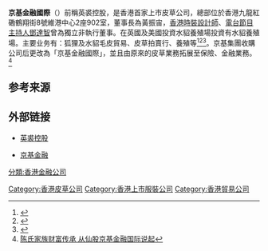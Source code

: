 


'''京基金融國際'''（{{hkex|1468}}）前稱英裘控股，是香港首家上市皮草公司，總部位於香港九龍紅磡鶴翔街8號維港中心2座902室，董事長為黃振宙，[[香港|香港]][[時裝設計師|時裝設計師]]、[[電台節目主持人|電台節目主持人]][[鄧達智|鄧達智]]曾為獨立非執行董事。在英國及美國投資水貂養殖場投資有水貂養殖場。主要业务有：狐狸及水貂毛皮貿易、皮草拍賣行、養殖等<ref>{{cite web |title=最佳選澤：英裘發展潛力未盡 - 東方日報 |url=http://orientaldaily.on.cc/cnt/finance/20130221/00653_001.html |website=orientaldaily.on.cc |accessdate=2018-07-17 |language=zh-hk |archive-date=2016-03-05 |archive-url=https://web.archive.org/web/20160305003232/http://orientaldaily.on.cc/cnt/finance/20130221/00653_001.html |dead-url=no }}</ref><ref>{{cite web |title=英裘上創板  建銀傳「入飛」 - 東方日報 |url=http://orientaldaily.on.cc/cnt/finance/20120824/00202_040.html |website=orientaldaily.on.cc |accessdate=2018-07-17 |language=zh-hk |archive-date=2016-03-05 |archive-url=https://web.archive.org/web/20160305061825/http://orientaldaily.on.cc/cnt/finance/20120824/00202_040.html |dead-url=no }}</ref><ref>{{cite web |title=英裘擬購美農場冀派息 - 太陽報 |url=http://the-sun.on.cc/cnt/finance/20121101/00434_029.html |website=太陽報 |accessdate=2018-07-17 |language=zh-hk |archive-date=2016-03-04 |archive-url=https://web.archive.org/web/20160304203511/http://the-sun.on.cc/cnt/finance/20121101/00434_029.html |dead-url=no }}</ref>。京基集團收購公司后更改為「京基金融國際」，並且由原來的皮草業務拓展至保險、金融業務。<ref>[https://m.us.sina.com/gb/finance/sinacn/2019-12-15/detail-ifzrtatv8706215.shtml  陈氏家族财富传承 从仙股京基金融国际说起]{{Dead link}}</ref>

==参考来源==
{{reflist}}

==外部链接==

*[http://www.ukf.com.hk/html/index.php 英裘控股] {{Wayback|url=http://www.ukf.com.hk/html/index.php |date=20210127123024 }}

*[https://www.kkgroup.com.hk/ 京基金融] {{Wayback|url=https://www.kkgroup.com.hk/ |date=20210411085917 }}

[[Category:香港皮草公司|Category:香港皮草公司]]
[[Category:香港上市服裝公司|Category:香港上市服裝公司]]
[[Category:香港貿易公司|Category:香港貿易公司]]
[[分類:香港金融公司|分類:香港金融公司]]